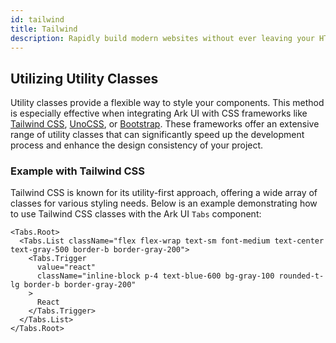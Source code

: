 ```yaml
---
id: tailwind
title: Tailwind
description: Rapidly build modern websites without ever leaving your HTML.
---
```


## Utilizing Utility Classes

Utility classes provide a flexible way to style your components. This method is
especially effective when integrating Ark UI with CSS frameworks like
[Tailwind CSS](https://tailwindcss.com/), [UnoCSS](https://unocss.dev/), or
[Bootstrap](https://getbootstrap.com/). These frameworks offer an extensive range
of utility classes that can significantly speed up the development process and
enhance the design consistency of your project.

### Example with Tailwind CSS

Tailwind CSS is known for its utility-first approach, offering a wide array of
classes for various styling needs. Below is an example demonstrating how to use
Tailwind CSS classes with the Ark UI `Tabs` component:

```tsx
<Tabs.Root>
  <Tabs.List className="flex flex-wrap text-sm font-medium text-center text-gray-500 border-b border-gray-200">
    <Tabs.Trigger
      value="react"
      className="inline-block p-4 text-blue-600 bg-gray-100 rounded-t-lg border-b border-gray-200"
    >
      React
    </Tabs.Trigger>
  </Tabs.List>
</Tabs.Root>
```
